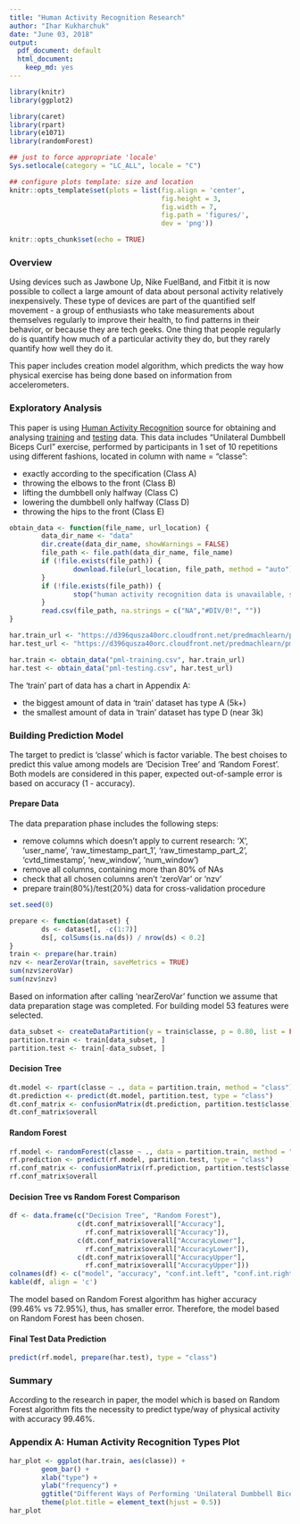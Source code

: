 ```yaml
---
title: "Human Activity Recognition Research"
author: "Ihar Kukharchuk"
date: "June 03, 2018"
output:
  pdf_document: default
  html_document:
    keep_md: yes
---
```


```r
library(knitr)
library(ggplot2)

library(caret)
library(rpart)
library(e1071)
library(randomForest)

## just to force appropriate 'locale'
Sys.setlocale(category = "LC_ALL", locale = "C")

## configure plots template: size and location
knitr::opts_template$set(plots = list(fig.align = 'center',
                                      fig.height = 3,
                                      fig.width = 7,
                                      fig.path = 'figures/',
                                      dev = 'png'))

knitr::opts_chunk$set(echo = TRUE)
```

### Overview

Using devices such as Jawbone Up, Nike FuelBand, and Fitbit it is now possible
to collect a large amount of data about personal activity relatively
inexpensively. These type of devices are part of the quantified self movement -
a group of enthusiasts who take measurements about themselves regularly to
improve their health, to find patterns in their behavior, or because they are
tech geeks. One thing that people regularly do is quantify how much of a
particular activity they do, but they rarely quantify how well they do it.

This paper includes creation model algorithm, which predicts the way how
physical exercise has being done based on information from accelerometers.

### Exploratory Analysis

This paper is using [Human Activity Recognition][1] source for obtaining and
analysing [training][2] and [testing][3] data. This data includes "Unilateral
Dumbbell Biceps Curl" exercise, performed by participants in 1 set of 10
repetitions using different fashions, located in column with name = "classe":

* exactly according to the specification (Class A)
* throwing the elbows to the front (Class B)
* lifting the dumbbell only halfway (Class C)
* lowering the dumbbell only halfway (Class D)
* throwing the hips to the front (Class E)

```r
obtain_data <- function(file_name, url_location) {
        data_dir_name <- "data"
        dir.create(data_dir_name, showWarnings = FALSE)
        file_path <- file.path(data_dir_name, file_name)
        if (!file.exists(file_path)) {
                download.file(url_location, file_path, method = "auto")
        }
        if (!file.exists(file_path)) {
                stop("human activity recognition data is unavailable, stop")
        }
        read.csv(file_path, na.strings = c("NA","#DIV/0!", ""))
}

har.train_url <- "https://d396qusza40orc.cloudfront.net/predmachlearn/pml-training.csv"
har.test_url <- "https://d396qusza40orc.cloudfront.net/predmachlearn/pml-testing.csv"

har.train <- obtain_data("pml-training.csv", har.train_url)
har.test <- obtain_data("pml-testing.csv", har.test_url)
```

The 'train' part of data has a chart in Appendix A:

* the biggest amount of data in 'train' dataset has type A (5k+)
* the smallest amount of data in 'train' dataset has type D (near 3k)

### Building Prediction Model

The target to predict is 'classe' which is factor variable. The best choises
to predict this value among models are 'Decision Tree' and 'Random Forest'.
Both models are considered in this paper, expected out-of-sample error is based
on accuracy (1 - accuracy).

#### Prepare Data

The data preparation phase includes the following steps:

* remove columns which doesn't apply to current research: 'X', 'user_name',
'raw_timestamp_part_1', 'raw_timestamp_part_2', 'cvtd_timestamp', 'new_window',
'num_window')
* remove all columns, containing more than 80% of NAs
* check that all chosen columns aren't 'zeroVar' or 'nzv'
* prepare train(80%)/test(20%) data for cross-validation procedure

```r
set.seed(0)

prepare <- function(dataset) {
        ds <- dataset[, -c(1:7)]
        ds[, colSums(is.na(ds)) / nrow(ds) < 0.2]
}
train <- prepare(har.train)
nzv <- nearZeroVar(train, saveMetrics = TRUE)
sum(nzv$zeroVar)
sum(nzv$nzv)
```

Based on information after calling 'nearZeroVar' function we assume that data
preparation stage was completed. For building model 53 features were selected.

```r
data_subset <- createDataPartition(y = train$classe, p = 0.80, list = FALSE)
partition.train <- train[data_subset, ]
partition.test <- train[-data_subset, ]
```

#### Decision Tree
```r
dt.model <- rpart(classe ~ ., data = partition.train, method = "class")
dt.prediction <- predict(dt.model, partition.test, type = "class")
dt.conf_matrix <- confusionMatrix(dt.prediction, partition.test$classe)
dt.conf_matrix$overall
```

#### Random Forest

```r
rf.model <- randomForest(classe ~ ., data = partition.train, method = "class")
rf.prediction <- predict(rf.model, partition.test, type = "class")
rf.conf_matrix <- confusionMatrix(rf.prediction, partition.test$classe)
rf.conf_matrix$overall
```

#### Decision Tree vs Random Forest Comparison

```r
df <- data.frame(c("Decision Tree", "Random Forest"),
                 c(dt.conf_matrix$overall["Accuracy"],
                   rf.conf_matrix$overall["Accuracy"]),
                 c(dt.conf_matrix$overall["AccuracyLower"],
                   rf.conf_matrix$overall["AccuracyLower"]),
                 c(dt.conf_matrix$overall["AccuracyUpper"],
                   rf.conf_matrix$overall["AccuracyUpper"]))
colnames(df) <- c("model", "accuracy", "conf.int.left", "conf.int.right")
kable(df, align = 'c')
```

The model based on Random Forest algorithm has higher accuracy (99.46% vs
72.95%), thus, has smaller error. Therefore, the model based on Random Forest
has been chosen.

#### Final Test Data Prediction

```r
predict(rf.model, prepare(har.test), type = "class")
```

### Summary

According to the research in paper, the model which is based on Random Forest
algorithm fits the necessity to predict type/way of physical activity with
accuracy 99.46%.

### Appendix A: Human Activity Recognition Types Plot

```r
har_plot <- ggplot(har.train, aes(classe)) +
        geom_bar() +
        xlab("type") +
        ylab("frequency") +
        ggtitle("Different Ways of Performing 'Unilateral Dumbbell Biceps Curl'") +
        theme(plot.title = element_text(hjust = 0.5))
har_plot
```

[1]: http://groupware.les.inf.puc-rio.br/har 
[2]: https://d396qusza40orc.cloudfront.net/predmachlearn/pml-training.csv
[3]: https://d396qusza40orc.cloudfront.net/predmachlearn/pml-testing.csv